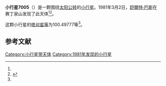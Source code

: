 {{Infobox planet
| bgcolour = #FFFFC0
| name = 7005 Henninghaack
| symbol = 
| image = 
| caption = 
| discovery = yes
| discovery_ref = 
| discoverer = [[舒爾特·巴斯|舒爾特·巴斯]]
| discovery_site = [[赛丁泉山|赛丁泉山]] 
| discovered = 1981年3月2日
| designations = yes
| mp_name = 
| named_after = 
| alt_names = 1981 ET25/ 1990 UT3
| mp_category = [[主带小行星|主带小行星]]
| orbit_ref = <ref name="a">[http://ssd.jpl.nasa.gov/sbdb.cgi?sstr=7005 7005 Henninghaack] {{Wayback|url=http://ssd.jpl.nasa.gov/sbdb.cgi?sstr=7005 |date=20201124022753 }}，小行星數據庫瀏覽器（JPL Small-Body Database Browser）－[[美国国家航空航天局|美国国家航空航天局]]喷气推进实验室</ref>
| epoch = 2456400.5 (2013年4月18日更新)
| aphelion = {{convert|2.6588152|AU|km|3|abbr=on|lk=out}}
| perihelion = {{convert|2.1794240|AU|km|3|abbr=on}}
| semimajor = {{convert|2.4191196|AU|km|3|abbr=on}}
| eccentricity = 0.0990838
| period = 1374.309123 [[日|日]]<br />3.76[[儒略年|儒略年]]
| avg_speed = 
| inclination = 6.17128
| asc_node = 182.73219
| mean_anomaly = 
| arg_peri = 100.49777
| satellites = 
| physical_characteristics = yes
| dimensions = 
| mass = 
| density = 
| surface_grav = 
| escape_velocity = 
| sidereal_day = 
| axial_tilt = 
| pole_ecliptic_lat = 
| pole_ecliptic_lon = 
| albedo = 
| temperatures= 
| temp_name1 = 
| mean_temp_1 = 
| max_temp_1 = 
| temp_name2 = 
| max_temp_2 = 
| spectral_type = 
| abs_magnitude = 100.49777
}}

'''小行星7005'''（{{lang-en|7005 Henninghaack}}）是一颗围绕[[太阳|太阳]][[公转|公转]]的[[小行星|小行星]]。1981年3月2日，[[舒爾特·巴斯|舒爾特·巴斯]]在赛丁泉山发现了此天体<ref name="a" /><ref>{{cite news|title=小行星列表|url=http://cfa-www.harvard.edu/iau/lists/NumberedMPs.txt|accessdate=2013-07-08|newspaper=哈佛大学|archive-date=2008-05-17|archive-url=https://web.archive.org/web/20080517010638/http://cfa-www.harvard.edu/iau/lists/NumberedMPs.txt|dead-url=no}}</ref>。

这颗小行星的[[绝对星等|绝对星等]]为100.49777等<ref name="a" />。

==参考文献==
{{reflist}}
{{Minor Planet Number|[[小行星7004|小行星7004]]|[[小行星7006|小行星7006]]}}

{{小天体}}

[[Category:小行星带天体|Category:小行星带天体]]
[[Category:1981年发现的小行星|Category:1981年发现的小行星]]

{{asteroid-stub}}